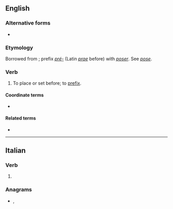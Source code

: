 {{also|préposé|prépose}}
==English==

===Alternative forms===
* {{l|en|præpose}} {{qualifier|archaic|rare}}

===Etymology===
Borrowed from {{bor|en|fr|préposer}}; prefix ''[[pré-]]'' (Latin ''[[prae]]'' before) with ''[[poser]]''. See ''[[pose]]''.

{{rfp|en}}
===Verb===
{{en-verb}}

# {{lb|en|transitive}} To place or set before; to [[prefix]].
#: {{rfquotek|en|Fuller}}

====Coordinate terms====
* {{l|en|postpose}}

====Related terms====
* {{l|en|preposition}}

----

==Italian==

===Verb===
{{head|it|verb form}}

# {{inflection of|it|preporre||3|s|phis}}

===Anagrams===
* {{l|it|propese}}, {{l|it|seppero}}